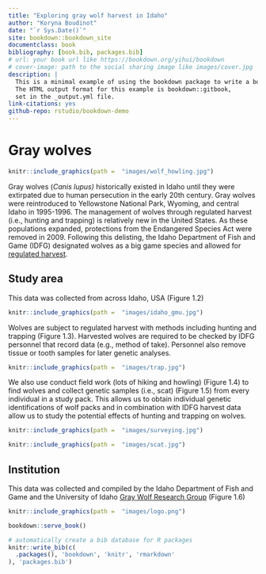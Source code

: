 ```yaml
---
title: "Exploring gray wolf harvest in Idaho"
author: "Koryna Boudinot"
date: "`r Sys.Date()`"
site: bookdown::bookdown_site
documentclass: book
bibliography: [book.bib, packages.bib]
# url: your book url like https://bookdown.org/yihui/bookdown
# cover-image: path to the social sharing image like images/cover.jpg
description: |
  This is a minimal example of using the bookdown package to write a book.
  The HTML output format for this example is bookdown::gitbook,
  set in the _output.yml file.
link-citations: yes
github-repo: rstudio/bookdown-demo
---
```


# Gray wolves

```r
knitr::include_graphics(path =  "images/wolf_howling.jpg")
```

Gray wolves (*Canis lupus)* historically existed in Idaho until they were extirpated due to human persecution in the early 20th century. Gray wolves were reintroduced to Yellowstone National Park, Wyoming, and central Idaho in 1995-1996. The management of wolves through regulated harvest (i.e., hunting and trapping) is relatively new in the United States. As these populations expanded, protections from the Endangered Species Act were removed in 2009. Following this delisting, the Idaho Department of Fish and Game (IDFG) designated wolves as a big game species and allowed for [regulated harvest](https://idfg.idaho.gov/form/wolf-plan-2023).

## Study area

This data was collected from across Idaho, USA (Figure 1.2)

```r
knitr::include_graphics(path =  "images/idaho_gmu.jpg")
```

Wolves are subject to regulated harvest with methods including hunting and trapping (Figure 1.3). Harvested wolves are required to be checked by IDFG personnel that record data (e.g., method of take). Personnel also remove tissue or tooth samples for later genetic analyses.

```r
knitr::include_graphics(path =  "images/trap.jpg")
```

We also use conduct field work (lots of hiking and howling) (Figure 1.4) to find wolves and collect genetic samples (i.e., scat) (Figure 1.5) from every individual in a study pack. This allows us to obtain individual genetic identifications of wolf packs and in combination with IDFG harvest data allow us to study the potential effects of hunting and trapping on wolves.

```r
knitr::include_graphics(path =  "images/surveying.jpg")
```

```r
knitr::include_graphics(path =  "images/scat.jpg")
```

## Institution

This data was collected and compiled by the Idaho Department of Fish and Game and the University of Idaho [Gray Wolf Research Group](https://www.graywolfresearch.org/) (Figure 1.6)

```r
knitr::include_graphics(path =  "images/logo.png")
```

```r
bookdown::serve_book()
```

```r
# automatically create a bib database for R packages
knitr::write_bib(c(
  .packages(), 'bookdown', 'knitr', 'rmarkdown'
), 'packages.bib')
```
